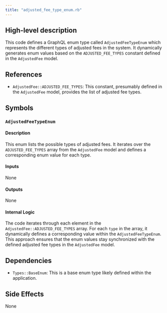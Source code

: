 ```yaml
---
title: "adjusted_fee_type_enum.rb"
---
```


## High-level description
This code defines a GraphQL enum type called `AdjustedFeeTypeEnum` which represents the different types of adjusted fees in the system. It dynamically generates enum values based on the `ADJUSTED_FEE_TYPES` constant defined in the `AdjustedFee` model.

## References
- `AdjustedFee::ADJUSTED_FEE_TYPES`: This constant, presumably defined in the `AdjustedFee` model, provides the list of adjusted fee types.

## Symbols

### `AdjustedFeeTypeEnum`
#### Description
This enum lists the possible types of adjusted fees. It iterates over the `ADJUSTED_FEE_TYPES` array from the `AdjustedFee` model and defines a corresponding enum value for each type.

#### Inputs
None

#### Outputs
None

#### Internal Logic
The code iterates through each element in the `AdjustedFee::ADJUSTED_FEE_TYPES` array. For each `type` in the array, it dynamically defines a corresponding value within the `AdjustedFeeTypeEnum`. This approach ensures that the enum values stay synchronized with the defined adjusted fee types in the `AdjustedFee` model.

## Dependencies
- `Types::BaseEnum`: This is a base enum type likely defined within the application.

## Side Effects
None
